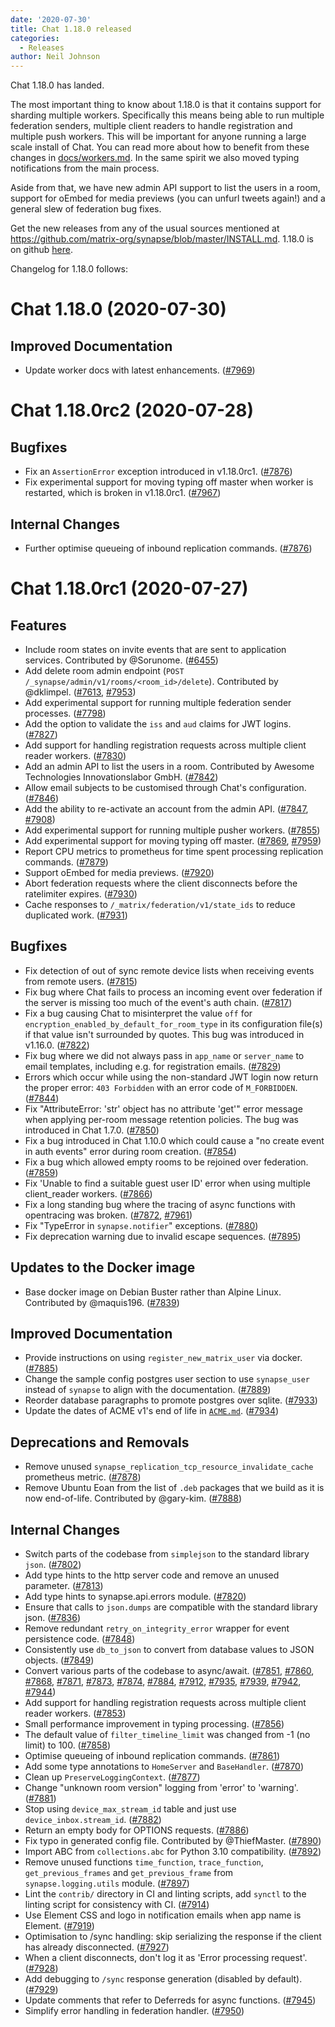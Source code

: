 ```yaml
---
date: '2020-07-30'
title: Chat 1.18.0 released
categories:
  - Releases
author: Neil Johnson
---
```


Chat 1.18.0 has landed.

The most important thing to know about 1.18.0 is that it contains support for sharding multiple workers. Specifically this means being able to run multiple federation senders, multiple client readers to handle registration and multiple push workers. This will be important for anyone running a large scale install of Chat. You can read more about how to benefit from these changes in [docs/workers.md](https://github.com/matrix-org/synapse/blob/develop/docs/workers.md). In the same spirit we also moved typing notifications from the main process.

Aside from that, we have new admin API support to list the users in a room, support for oEmbed for media previews (you can unfurl tweets again!) and a general slew of federation bug fixes.

Get the new releases from any of the usual sources mentioned at https://github.com/matrix-org/synapse/blob/master/INSTALL.md. 1.18.0 is on github [here](https://github.com/matrix-org/synapse/releases/tag/v1.18.0).

Changelog for 1.18.0 follows:

Chat 1.18.0 (2020-07-30)
===========================

Improved Documentation
----------------------

- Update worker docs with latest enhancements. ([\#7969](https://github.com/matrix-org/synapse/issues/7969))


Chat 1.18.0rc2 (2020-07-28)
==============================

Bugfixes
--------

- Fix an `AssertionError` exception introduced in v1.18.0rc1. ([\#7876](https://github.com/matrix-org/synapse/issues/7876))
- Fix experimental support for moving typing off master when worker is restarted, which is broken in v1.18.0rc1. ([\#7967](https://github.com/matrix-org/synapse/issues/7967))


Internal Changes
----------------

- Further optimise queueing of inbound replication commands. ([\#7876](https://github.com/matrix-org/synapse/issues/7876))


Chat 1.18.0rc1 (2020-07-27)
==============================

Features
--------

- Include room states on invite events that are sent to application services. Contributed by @Sorunome. ([\#6455](https://github.com/matrix-org/synapse/issues/6455))
- Add delete room admin endpoint (`POST /_synapse/admin/v1/rooms/<room_id>/delete`). Contributed by @dklimpel. ([\#7613](https://github.com/matrix-org/synapse/issues/7613), [\#7953](https://github.com/matrix-org/synapse/issues/7953))
- Add experimental support for running multiple federation sender processes. ([\#7798](https://github.com/matrix-org/synapse/issues/7798))
- Add the option to validate the `iss` and `aud` claims for JWT logins. ([\#7827](https://github.com/matrix-org/synapse/issues/7827))
- Add support for handling registration requests across multiple client reader workers. ([\#7830](https://github.com/matrix-org/synapse/issues/7830))
- Add an admin API to list the users in a room. Contributed by Awesome Technologies Innovationslabor GmbH. ([\#7842](https://github.com/matrix-org/synapse/issues/7842))
- Allow email subjects to be customised through Chat's configuration. ([\#7846](https://github.com/matrix-org/synapse/issues/7846))
- Add the ability to re-activate an account from the admin API. ([\#7847](https://github.com/matrix-org/synapse/issues/7847), [\#7908](https://github.com/matrix-org/synapse/issues/7908))
- Add experimental support for running multiple pusher workers. ([\#7855](https://github.com/matrix-org/synapse/issues/7855))
- Add experimental support for moving typing off master. ([\#7869](https://github.com/matrix-org/synapse/issues/7869), [\#7959](https://github.com/matrix-org/synapse/issues/7959))
- Report CPU metrics to prometheus for time spent processing replication commands. ([\#7879](https://github.com/matrix-org/synapse/issues/7879))
- Support oEmbed for media previews. ([\#7920](https://github.com/matrix-org/synapse/issues/7920))
- Abort federation requests where the client disconnects before the ratelimiter expires. ([\#7930](https://github.com/matrix-org/synapse/issues/7930))
- Cache responses to `/_matrix/federation/v1/state_ids` to reduce duplicated work. ([\#7931](https://github.com/matrix-org/synapse/issues/7931))


Bugfixes
--------

- Fix detection of out of sync remote device lists when receiving events from remote users. ([\#7815](https://github.com/matrix-org/synapse/issues/7815))
- Fix bug where Chat fails to process an incoming event over federation if the server is missing too much of the event's auth chain. ([\#7817](https://github.com/matrix-org/synapse/issues/7817))
- Fix a bug causing Chat to misinterpret the value `off` for `encryption_enabled_by_default_for_room_type` in its configuration file(s) if that value isn't surrounded by quotes. This bug was introduced in v1.16.0. ([\#7822](https://github.com/matrix-org/synapse/issues/7822))
- Fix bug where we did not always pass in `app_name` or `server_name` to email templates, including e.g. for registration emails. ([\#7829](https://github.com/matrix-org/synapse/issues/7829))
- Errors which occur while using the non-standard JWT login now return the proper error: `403 Forbidden` with an error code of `M_FORBIDDEN`. ([\#7844](https://github.com/matrix-org/synapse/issues/7844))
- Fix "AttributeError: 'str' object has no attribute 'get'" error message when applying per-room message retention policies. The bug was introduced in Chat 1.7.0. ([\#7850](https://github.com/matrix-org/synapse/issues/7850))
- Fix a bug introduced in Chat 1.10.0 which could cause a "no create event in auth events" error during room creation. ([\#7854](https://github.com/matrix-org/synapse/issues/7854))
- Fix a bug which allowed empty rooms to be rejoined over federation. ([\#7859](https://github.com/matrix-org/synapse/issues/7859))
- Fix 'Unable to find a suitable guest user ID' error when using multiple client_reader workers. ([\#7866](https://github.com/matrix-org/synapse/issues/7866))
- Fix a long standing bug where the tracing of async functions with opentracing was broken. ([\#7872](https://github.com/matrix-org/synapse/issues/7872), [\#7961](https://github.com/matrix-org/synapse/issues/7961))
- Fix "TypeError in `synapse.notifier`" exceptions. ([\#7880](https://github.com/matrix-org/synapse/issues/7880))
- Fix deprecation warning due to invalid escape sequences. ([\#7895](https://github.com/matrix-org/synapse/issues/7895))


Updates to the Docker image
---------------------------

- Base docker image on Debian Buster rather than Alpine Linux. Contributed by @maquis196. ([\#7839](https://github.com/matrix-org/synapse/issues/7839))


Improved Documentation
----------------------

- Provide instructions on using `register_new_matrix_user` via docker. ([\#7885](https://github.com/matrix-org/synapse/issues/7885))
- Change the sample config postgres user section to use `synapse_user` instead of `synapse` to align with the documentation. ([\#7889](https://github.com/matrix-org/synapse/issues/7889))
- Reorder database paragraphs to promote postgres over sqlite. ([\#7933](https://github.com/matrix-org/synapse/issues/7933))
- Update the dates of ACME v1's end of life in [`ACME.md`](https://github.com/matrix-org/synapse/blob/master/docs/ACME.md). ([\#7934](https://github.com/matrix-org/synapse/issues/7934))


Deprecations and Removals
-------------------------

- Remove unused `synapse_replication_tcp_resource_invalidate_cache` prometheus metric. ([\#7878](https://github.com/matrix-org/synapse/issues/7878))
- Remove Ubuntu Eoan from the list of `.deb` packages that we build as it is now end-of-life. Contributed by @gary-kim. ([\#7888](https://github.com/matrix-org/synapse/issues/7888))


Internal Changes
----------------

- Switch parts of the codebase from `simplejson` to the standard library `json`. ([\#7802](https://github.com/matrix-org/synapse/issues/7802))
- Add type hints to the http server code and remove an unused parameter. ([\#7813](https://github.com/matrix-org/synapse/issues/7813))
- Add type hints to synapse.api.errors module. ([\#7820](https://github.com/matrix-org/synapse/issues/7820))
- Ensure that calls to `json.dumps` are compatible with the standard library json. ([\#7836](https://github.com/matrix-org/synapse/issues/7836))
- Remove redundant `retry_on_integrity_error` wrapper for event persistence code. ([\#7848](https://github.com/matrix-org/synapse/issues/7848))
- Consistently use `db_to_json` to convert from database values to JSON objects. ([\#7849](https://github.com/matrix-org/synapse/issues/7849))
- Convert various parts of the codebase to async/await. ([\#7851](https://github.com/matrix-org/synapse/issues/7851), [\#7860](https://github.com/matrix-org/synapse/issues/7860), [\#7868](https://github.com/matrix-org/synapse/issues/7868), [\#7871](https://github.com/matrix-org/synapse/issues/7871), [\#7873](https://github.com/matrix-org/synapse/issues/7873), [\#7874](https://github.com/matrix-org/synapse/issues/7874), [\#7884](https://github.com/matrix-org/synapse/issues/7884), [\#7912](https://github.com/matrix-org/synapse/issues/7912), [\#7935](https://github.com/matrix-org/synapse/issues/7935), [\#7939](https://github.com/matrix-org/synapse/issues/7939), [\#7942](https://github.com/matrix-org/synapse/issues/7942), [\#7944](https://github.com/matrix-org/synapse/issues/7944))
- Add support for handling registration requests across multiple client reader workers. ([\#7853](https://github.com/matrix-org/synapse/issues/7853))
- Small performance improvement in typing processing. ([\#7856](https://github.com/matrix-org/synapse/issues/7856))
- The default value of `filter_timeline_limit` was changed from -1 (no limit) to 100. ([\#7858](https://github.com/matrix-org/synapse/issues/7858))
- Optimise queueing of inbound replication commands. ([\#7861](https://github.com/matrix-org/synapse/issues/7861))
- Add some type annotations to `HomeServer` and `BaseHandler`. ([\#7870](https://github.com/matrix-org/synapse/issues/7870))
- Clean up `PreserveLoggingContext`. ([\#7877](https://github.com/matrix-org/synapse/issues/7877))
- Change "unknown room version" logging from 'error' to 'warning'. ([\#7881](https://github.com/matrix-org/synapse/issues/7881))
- Stop using `device_max_stream_id` table and just use `device_inbox.stream_id`. ([\#7882](https://github.com/matrix-org/synapse/issues/7882))
- Return an empty body for OPTIONS requests. ([\#7886](https://github.com/matrix-org/synapse/issues/7886))
- Fix typo in generated config file. Contributed by @ThiefMaster. ([\#7890](https://github.com/matrix-org/synapse/issues/7890))
- Import ABC from `collections.abc` for Python 3.10 compatibility. ([\#7892](https://github.com/matrix-org/synapse/issues/7892))
- Remove unused functions `time_function`, `trace_function`, `get_previous_frames`
  and `get_previous_frame` from `synapse.logging.utils` module. ([\#7897](https://github.com/matrix-org/synapse/issues/7897))
- Lint the `contrib/` directory in CI and linting scripts, add `synctl` to the linting script for consistency with CI. ([\#7914](https://github.com/matrix-org/synapse/issues/7914))
- Use Element CSS and logo in notification emails when app name is Element. ([\#7919](https://github.com/matrix-org/synapse/issues/7919))
- Optimisation to /sync handling: skip serializing the response if the client has already disconnected. ([\#7927](https://github.com/matrix-org/synapse/issues/7927))
- When a client disconnects, don't log it as 'Error processing request'. ([\#7928](https://github.com/matrix-org/synapse/issues/7928))
- Add debugging to `/sync` response generation (disabled by default). ([\#7929](https://github.com/matrix-org/synapse/issues/7929))
- Update comments that refer to Deferreds for async functions. ([\#7945](https://github.com/matrix-org/synapse/issues/7945))
- Simplify error handling in federation handler. ([\#7950](https://github.com/matrix-org/synapse/issues/7950))

